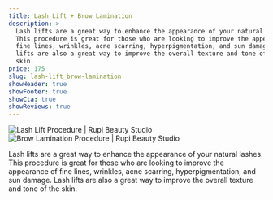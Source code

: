 ```yaml
---
title: Lash Lift + Brow Lamination
description: >-
  Lash lifts are a great way to enhance the appearance of your natural lashes.
  This procedure is great for those who are looking to improve the appearance of
  fine lines, wrinkles, acne scarring, hyperpigmentation, and sun damage. Lash
  lifts are also a great way to improve the overall texture and tone of the
  skin.
price: 175
slug: lash-lift_brow-lamination
showHeader: true
showFooter: true
showCta: true
showReviews: true
---
```


![Lash Lift Procedure | Rupi Beauty Studio](/uploads/services/lash-lift-result.webp 'Lash Lift Procedure | Rupi Beauty Studio')
![Brow Lamination Procedure | Rupi Beauty Studio](/uploads/services/brow-lamination.webp 'Brow Lamination Procedure | Rupi Beauty Studio')

Lash lifts are a great way to enhance the appearance of your natural lashes. This procedure is great for those who are looking to improve the appearance of fine lines, wrinkles, acne scarring, hyperpigmentation, and sun damage. Lash lifts are also a great way to improve the overall texture and tone of the skin.
